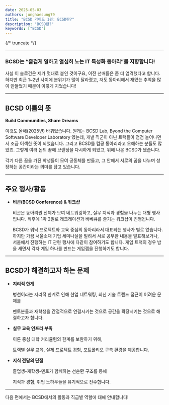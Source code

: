 ```yaml
---
date: 2025-05-03
authors: junghaesung79
title: "BCSD 가이드 1편: BCSD란?"
description: "BCSD란?"
keywords: ["BCSD"]
---
```


{/* truncate */}

---

### BCSD는 “즐겁게 일하고 열심히 노는 IT 특성화 동아리”를 지향합니다!

사실 이 슬로건은 제가 멋대로 붙인 것이구요, 이전 선배들은 좀 더 엄격했다고 합니다. 하지만 최근 1~2년 사이에 분위기가 많이 달라졌고, 저도 동아리에서 재밌는 추억을 많이 만들었기 때문이 이렇게 지었습니다!

---

## BCSD 이름의 뜻

**Build Communities, Share Dreams**

이것도 올해(2025년) 바뀌었습니다. 원래는 BCSD Lab, Byond the Computer Software Developer Laboratory 였는데, 개발 직군이 아닌 트랙들이 점점 늘어나면서 조금 어색한 뜻이 되었습니다. 그리고 BCSD를 컴공 동아리라고 오해하는 분들도 많았죠. 그렇게 여러 논의 끝에 브랜딩을 다시하게 되었고, 위에 나온 BCSD가 됐습니다.

각기 다른 꿈을 가진 학생들이 모여 공동체를 만들고, 그 안에서 서로의 꿈을 나누며 성장하는 공간이라는 의미를 담고 있습니다.

---

## 주요 행사/활동

- **비콘(BCSD Conference) & 워크샵**
    
    비콘은 동아리원 전체가 모여 네트워킹하고, 실무 지식과 경험을 나누는 대형 행사입니다. 직후에 1박 2일로 레크레이션과 바베큐를 즐기는 워크샵이 진행됩니다.
    
    BCSD가 워낙 프로젝트와 교육 중심의 동아리라서 대표되는 행사가 별로 없습니다. 하지만 가끔 서울소재 기업 세미나실을 빌려서 서로 공부한 내용을 발표해보거나, 서울에서 진행하는 IT 관련 행사에 다같이 참여하기도 합니다. 게임 트랙의 경우 밤을 새면서 각자 게임 하나를 만드는 게임잼을 진행하기도 합니다.
    

---

## BCSD가 해결하고자 하는 문제

- **지리적 한계**
    
    병천이라는 지리적 한계로 인해 현업 네트워킹, 최신 기술 트렌드 접근이 어려운 문제를
    
    멘토분들과 재학생을 간접적으로 연결시키는 것으로 공간을 확장시키는 것으로 해결하고자 합니다.
    
- **실무 교육 인프라 부족**
    
    이론 중심 대학 커리큘럼의 한계를 보완하기 위해,
    
    트랙별 실무 교육, 실제 프로젝트 경험, 포트폴리오 구축 환경을 제공합니다.
    
- **지식 전달의 단절**
    
    졸업생-재학생-멘토가 함께하는 선순환 구조를 통해
    
    지식과 경험, 취업 노하우들을 유기적으로 전수합니다.
    

---

다음 편에서는 BCSD에서의 활동과 직급별 역할에 대해 안내합니다!